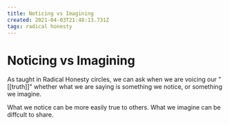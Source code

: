 ```yaml
---
title: Noticing vs Imagining
created: 2021-04-03T21:48:13.731Z
tags: radical honesty
---
```


# Noticing vs Imagining

As taught in Radical Honesty circles, we can ask when we are voicing our "[[truth]]" whether what we are saying is something we notice, or something we imagine.

What we notice can be more easily true to others. What we imagine can be diffcult to share.
